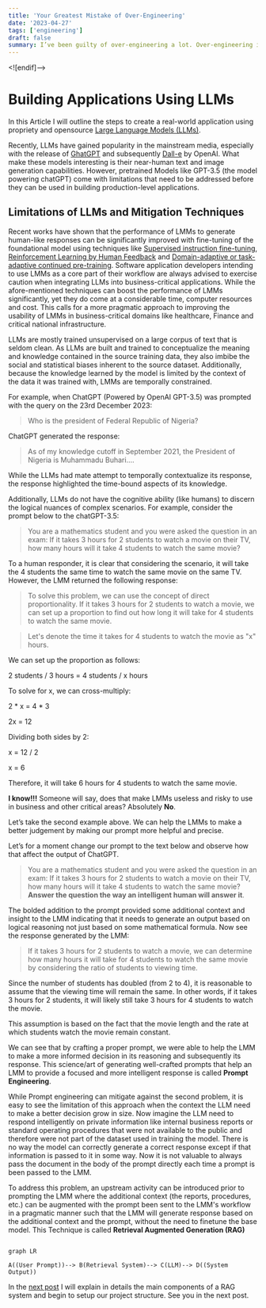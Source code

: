 ```yaml
---
title: 'Your Greatest Mistake of Over-Engineering'
date: '2023-04-27'
tags: ['engineering']
draft: false
summary: I’ve been guilty of over-engineering a lot. Over-engineering is fun, it makes you learn, it makes you grow. It lets you explore things that would not have been possible otherwise. When used with a fun side project or a proof of concept that is not business critical and it turns out bad, no harm no foul. However, when you are working on something that is very important for your company or client, it must be treated very carefully.
---
```

<![endif]-->

# Building Applications Using LLMs

In this Article I will outline the steps to create a real-world application using propriety and opensource [Large Language Models (LLMs)](https://en.wikipedia.org/wiki/Large_language_model).

Recently, LLMs have gained popularity in the mainstream media, especially with the release of [GhatGPT](https://openai.com/chatgpt) and subsequently [Dall-e](https://openai.com/dall-e-3) by OpenAI. What make these models interesting is their near-human text and image generation capabilities.  However, pretrained Models like GPT-3.5 (the model powering chatGPT) come with limitations that need to be addressed before they can be used in building production-level applications.

## Limitations of LLMs and Mitigation Techniques

Recent works have shown that the performance of LMMs to generate human-like responses can be significantly improved with fine-tuning of the foundational model using techniques like [Supervised instruction fine-tuning](https://docs.nvidia.com/nemo-framework/user-guide/latest/modelguide/sft.html#:~:text=Supervised%20Fine%2DTuning%20(SFT)%20is%20the%20process%20of%20fine,done%20after%20model%20pre%2Dtraining), [Reinforcement Learning by Human Feedback](https://huggingface.co/blog/rlhf) and [Domain-adaptive or task-adaptive continued pre-training](https://ceur-ws.org/Vol-2723/short33.pdf). Software application developers intending to use LMMs as a core part of their workflow are always advised to exercise caution when integrating LLMs into business-critical applications. While the afore-mentioned techniques can boost the performance of LMMs significantly, yet they do come at a considerable time, computer resources and cost. This calls for a more pragmatic approach to improving the usability of LMMs in business-critical domains like healthcare, Finance and critical national infrastructure.

LLMs are mostly trained unsupervised on a large corpus of text that is seldom clean. As LLMs are built and trained to conceptualize the meaning and knowledge contained in the source training data, they also imbibe the social and statistical biases inherent to the source dataset. Additionally, because the knowledge learned by the model is limited by the context of the data it was trained with, LMMs are temporally constrained.

For example, when ChatGPT (Powered by OpenAI GPT-3.5) was prompted with the query on the 23rd December 2023:

>Who is the president of Federal Republic of Nigeria?

ChatGPT generated the response:

>As of my knowledge cutoff in September 2021, the President of Nigeria is Muhammadu Buhari....

While the LLMs had mate attempt to temporally contextualize its response, the response highlighted the time-bound aspects of its knowledge.

Additionally, LLMs do not have the cognitive ability (like humans) to discern the logical nuances of complex scenarios. For example, consider the prompt below to the chatGPT-3.5:

>You are a mathematics student and you were asked the question in an exam: If it takes 3 hours for 2 students to watch a movie on their TV, how many hours will it take 4 students to watch the same movie?

To a human responder, it is clear that considering the scenario, it will take the 4 students the same time to watch the same movie on the same TV. However, the LMM returned the following response:

>To solve this problem, we can use the concept of direct proportionality. If it takes 3 hours for 2 students to watch a movie, we can set up a proportion to find out how long it will take for 4 students to watch the same movie.

>Let's denote the time it takes for 4 students to watch the movie as "x" hours.

We can set up the proportion as follows:

2 students / 3 hours = 4 students / x hours

To solve for x, we can cross-multiply:

2 * x = 4 * 3

2x = 12

Dividing both sides by 2:

x = 12 / 2

x = 6

Therefore, it will take 6 hours for 4 students to watch the same movie.

**I know!!!** Someone will say, does that make LMMs useless and risky to use in business and other critical areas? Absolutely **No**.

Let’s take the second example above. We can help the LMMs to make a better judgement by making our prompt more helpful and precise.

Let’s for a moment change our prompt to the text below and observe how that affect the output of ChatGPT.

>You are a mathematics student and you were asked the question in an exam: If it takes 3 hours for 2 students to watch a movie on their TV, how many hours will it take 4 students to watch the same movie? **Answer the question the way an intelligent human will answer it**.

The bolded addition to the prompt provided some additional context and insight to the LMM indicating that it needs to generate an output based on logical reasoning not just based on some mathematical formula.  Now see the response generated by the LMM:

>If it takes 3 hours for 2 students to watch a movie, we can determine how many hours it will take for 4 students to watch the same movie by considering the ratio of students to viewing time.

Since the number of students has doubled (from 2 to 4), it is reasonable to assume that the viewing time will remain the same. In other words, if it takes 3 hours for 2 students, it will likely still take 3 hours for 4 students to watch the movie.

This assumption is based on the fact that the movie length and the rate at which students watch the movie remain constant.

We can see that by crafting a proper prompt, we were able to help the LMM to make a more informed decision in its reasoning and subsequently its response. This science/art of generating well-crafted prompts that help an LMM to provide a focused and more intelligent response is called **Prompt Engineering**.

While Prompt engineering can mitigate against the second problem, it is easy to see the limitation of this approach when the context the LLM need to make a better decision grow in size. Now imagine the LLM need to respond intelligently on private information like internal business reports or standard operating procedures that were not available to the public and therefore were not part of the dataset used in training the model. There is no way the model can correctly generate a correct response except if that information is passed to it in some way. Now it is not valuable to always pass the document in the body of the prompt directly each time a prompt is been passed to the LMM.

To address this problem, an upstream activity can be introduced prior to prompting the LMM where the additional context (the reports, procedures, etc.) can be augmented with the prompt been sent to the LMM's workflow in a pragmatic manner such that the LMM will generate response based on the additional context and the prompt, without the need to finetune the base model. This Technique is called **Retrieval Augmented Generation (RAG)**

```mermaid

graph LR

A((User Prompt))--> B(Retrieval System)--> C(LLM)--> D((System Output))

```

In the [next post](#) I will explain in details the main components of a RAG system and begin to setup our project structure. See you in the next post.